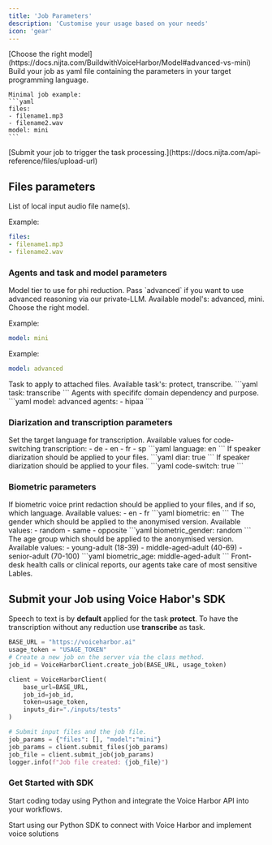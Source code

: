 ```yaml
---
title: 'Job Parameters'
description: 'Customise your usage based on your needs'
icon: 'gear'
---
```


<Steps>
  <Step title="Define your parameter based on data sensitivity.">
    [Choose the right model](https://docs.nijta.com/BuildwithVoiceHarbor/Model#advanced-vs-mini)
  </Step>
  <Step title="Build Job File">
    Build your job as yaml file containing the parameters in your target programming language.

    Minimal job example: 
    ```yaml
    files:
    - filename1.mp3
    - filename2.wav
    model: mini
    ```
  </Step>
  <Step title="Submit Job File">
    [Submit your job to trigger the task processing.](https://docs.nijta.com/api-reference/files/upload-url)
  </Step>
</Steps>

## Files parameters

<ResponseField name="files" type="list" required>
List of local input audio file name(s).  

Example: 
```yaml
files:
- filename1.mp3
- filename2.wav
```
</ResponseField>

### Agents and task and model parameters

<ResponseField name="model" type="string" default="mini">
Model tier to use for phi reduction. Pass `advanced` if you want to use advanced reasoning via our private-LLM. Available model's: advanced, mini.

<CardGroup cols={1}>
  <Card
    title="Advanced vs. Mini"
    icon="palette"
    href="https://docs.nijta.com/BuildwithVoiceHarbor/Model"
  >
    Choose the right model.
  </Card>
</CardGroup>

Example: 
```yaml
model: mini
```

Example: 
```yaml
model: advanced
```
</ResponseField>

<ResponseField name="task" type="string" default="protect">
  Task to apply to attached files. Available task's: protect, transcribe.
```yaml
task: transcribe
```

</ResponseField>

<ResponseField name="agents" type="list" default="health-generic">
  Agents with specififc domain dependency and purpose.
```yaml
model: advanced
agents:
- hipaa
```

</ResponseField>

### Diarization and transcription parameters 

<ResponseField name="language" type="string" default="en">
  Set the target language for transcription.
  Available values for code-switching transcription:
  - de
  - en
  - fr
  - sp
```yaml
language: en
```

</ResponseField>

<ResponseField name="diar" type="boolean" default="false">
  If speaker diarization should be applied to your files. 
```yaml
diar: true
```

</ResponseField>

<ResponseField name="code-switch" type="boolean" default="false">
  If speaker diarization should be applied to your files. 
```yaml
code-switch: true
```

### Biometric parameters

</ResponseField>

<ResponseField name="biometric" type="string" default="en">
  If biometric voice print redaction should be applied to your files, and if so, which language.
  Available values:
  - en
  - fr
```yaml
biometric: en
```

</ResponseField>

<ResponseField name="biometric_gender" type="string" default="random">
  The gender which should be applied to the anonymised version.
  Available values:
  - random
  - same
  - opposite
```yaml
biometric_gender: random
```

</ResponseField>

<ResponseField name="biometric_age" type="string" default="middle-aged-adult">
  The age group which should be applied to the anonymised version.
  Available values:
  - young-adult (18-39)
  - middle-aged-adult (40-69)
  - senior-adult (70-100)
```yaml
biometric_age: middle-aged-adult
```

</ResponseField>

<CardGroup cols={1}>
  <Card
    title="Available Agents"
    icon="brain"
    href="https://docs.nijta.com/BuildwithVoiceHarbor/Model#advanced-model-labels"
  >
    Front-desk health calls or clinical reports, our agents take care of most sensitive Lables.
  </Card>
</CardGroup>

## Submit your Job using Voice Habor's SDK 

<Tip>

Speech to text is by **default** applied for the task **protect**. To have the transcription without any reduction use **transcribe** as task.  

</Tip>


```python
BASE_URL = "https://voiceharbor.ai"
usage_token = "USAGE_TOKEN"
# Create a new job on the server via the class method.
job_id = VoiceHarborClient.create_job(BASE_URL, usage_token)

client = VoiceHarborClient(
    base_url=BASE_URL,
    job_id=job_id,
    token=usage_token,
    inputs_dir="./inputs/tests"
)

# Submit input files and the job file. 
job_params = {"files": [], "model":"mini"}  
job_params = client.submit_files(job_params)
job_file = client.submit_job(job_params)
logger.info(f"Job file created: {job_file}")
```

### Get Started with SDK

Start coding today using Python and integrate the Voice Harbor API into your workflows.

<CardGroup cols={1}>
  <Card
    title="Python SDK"
    icon="python"
    href="https://github.com/Nijta-API/VoiceHarborSDK"
  >
    Start using our Python SDK to connect with Voice Harbor and implement voice solutions
  </Card>
</CardGroup>
